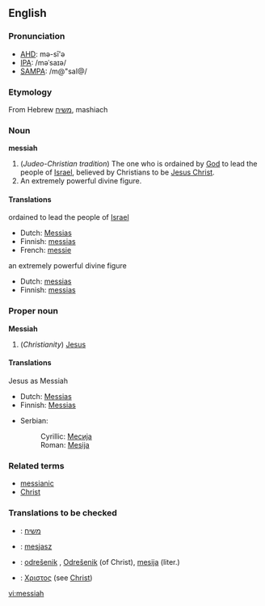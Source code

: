 ==English==
===Pronunciation===
*[[w:AHD|AHD]]: mə-sī'ə
*[[w:IPA|IPA]]: /məˈsaɪə/
*[[w:SAMPA|SAMPA]]: /m@"saI@/

===Etymology===
From Hebrew [[משיח]], mashiach

===Noun===
'''messiah'''

#(''Judeo-Christian tradition'')  The one who is ordained by [[God]] to lead the people of [[Israel]], believed by Christians to be [[Jesus Christ]].
# An extremely powerful divine figure.

====Translations====
;ordained to lead the people of [[Israel]]
{{top}}
*Dutch: [[Messias]] {{m}}
*Finnish: [[messias]]
*French: [[messie]] {{m}}
{{mid}}
{{bottom}}

;an extremely powerful divine figure
{{top}}
*Dutch: [[messias]] {{m}}
*Finnish: [[messias]]
{{mid}}
{{bottom}}

===Proper noun===
'''Messiah'''
#(''Christianity'') [[Jesus]]

====Translations====
;Jesus as Messiah
{{top}}
*Dutch: [[Messias]]
*Finnish: [[Messias]]
{{mid}}
*Serbian:
*:Cyrillic: [[Месија]] {{m}}
*:Roman: [[Mesija]] {{m}}
{{bottom}}

===Related terms===
*[[messianic]]
*[[Christ]]

===Translations to be checked===
{{checktrans}}
*{{ttbc|Hebrew}}: [[משיח]]
*{{ttbc|Polish}}: [[mesjasz]] {{m}}
*{{ttbc|Slovene}}: [[odrešenik]] {{m}}, [[Odrešenik]] {{m}} (of Christ), [[mesija]] {{m}} (liter.)
*{{ttbc|Koine Greek}}: [[Χριστος]] (see [[Christ]])

[[vi:messiah]]